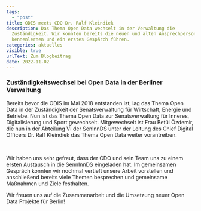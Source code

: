 ```yaml
---
tags:
  - "post"
title: ODIS meets CDO Dr. Ralf Kleindiek
description: Das Thema Open Data wechselt in der Verwaltung die
  Zuständigkeit. Wir konnten bereits die neuen und alten Ansprechpersonen
  kennenlernen und ein erstes Gespärch führen.
categories: aktuelles
visible: true
urlText: Zum Blogbeitrag
date: 2022-11-02
---
```


### Zuständigkeitswechsel bei Open Data in der Berliner Verwaltung

Bereits bevor die ODIS im Mai 2018 entstanden ist, lag das Thema Open Data in der Zuständigkeit der Senatsverwaltung für Wirtschaft, Energie und Betriebe. Nun ist das Thema Open Data zur Senatsverwaltung für Inneres, Digitalisierung und Sport gewechselt. Mitgewechselt ist Frau Betül Özdemir, die nun in der Abteilung VI der SenInnDS unter der Leitung des Chief Digital Officers Dr. Ralf Kleindiek das Thema Open Data weiter vorantreiben.


<ImageSection
  src="/images/Odis_meets_CDO.png"
  caption="Gleich getwittert: Das gemeinsame Gruppenfoto im Büro des CDO"
  withShadow
/>

<br />

Wir haben uns sehr gefreut, dass der CDO und sein Team uns zu einem ersten Austausch in die SennInnDS eingeladen hat. Im gemeinsamen Gespräch konnten wir nochmal vertieft unsere Arbeit vorstellen und anschließend bereits viele Themen besprechen und gemeinsame Maßnahmen und Ziele festhalten.

Wir freuen uns auf die Zusammenarbeit und die Umsetzung neuer Open Data Projekte für Berlin!
